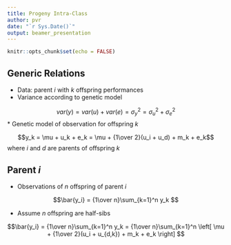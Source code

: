 ```yaml
---
title: Progeny Intra-Class
author: pvr
date: "`r Sys.Date()`"
output: beamer_presentation
---
```


```r
knitr::opts_chunk$set(echo = FALSE)
```

## Generic Relations

* Data: parent $i$ with $k$ offspring performances
* Variance according to genetic model

$$var(y) = var(u) + var(e) = \sigma_y^2 = \sigma_u^2 + \sigma_e^2$$
* Genetic model of observation for offspring $k$

$$y_k = \mu + u_k + e_k = \mu + {1\over 2}(u_i + u_d) + m_k + e_k$$
where $i$ and $d$ are parents of offspring $k$


## Parent $i$

* Observations of $n$ offspring of parent $i$

$$\bar{y_i} = {1\over n}\sum_{k=1}^n y_k $$

* Assume $n$ offspring are half-sibs

$$\bar{y_i} = {1\over n}\sum_{k=1}^n y_k 
 = {1\over n}\sum_{k=1}^n \left[ \mu + {1\over 2}(u_i + u_{d,k}) + m_k + e_k \right]
$$
